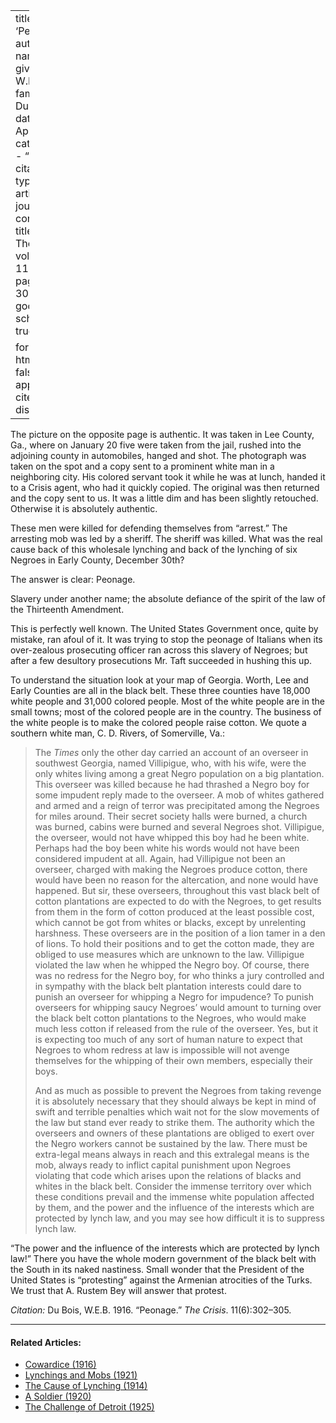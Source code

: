 
---
title: 'Peonage'
author:
  - name:
      given: W.E.B.
      family: Du Bois
date: Apr. 1916
categories: 
  - ""
citation: 
  type: article-journal
  container-title: The Crisis
  volume: 11
  issue: 6
  page: 302-305
google-scholar: true

format:
  html:
    toc: false
    appendix-cite-as: display
---




The picture on the opposite page is authentic. It was taken in Lee County, Ga., where on January 20 five were taken from the jail, rushed into the adjoining county in automobiles, hanged and shot. The photograph was taken on the spot and a copy sent to a prominent white man in a neighboring city. His colored servant took it while he was at lunch, handed it to a <span class = "small-caps"> Crisis</span> agent, who had it quickly copied. The original was then returned and the copy sent to us. It was a little dim and has been slightly retouched. Otherwise it is absolutely authentic.

These men were killed for defending themselves from "arrest." The arresting mob was led by a sheriff. The sheriff was killed. What was the real cause back of this wholesale lynching and back of the lynching of six Negroes in Early County, December 30th?

The answer is clear: Peonage.

Slavery under another name; the absolute defiance of the spirit of the law of the Thirteenth Amendment.

This is perfectly well known. The United States Government once, quite by mistake, ran afoul of it. It was trying to stop the peonage of Italians when its over-zealous prosecuting officer ran across this slavery of Negroes; but after a few desultory prosecutions Mr. Taft succeeded in hushing this up.

To understand the situation look at your map of Georgia. Worth, Lee and Early Counties are all in the black belt. These three counties have 18,000 white people and 31,000 colored people. Most of the white people are in the small towns; most of the colored people are in the country. The business of the white people is to make the colored people raise cotton. We quote a southern white man, C. D. Rivers, of Somerville, Va.:

> The *Times* only the other day carried an account of an overseer in southwest Georgia, named Villipigue, who, with his wife, were the only whites living among a great Negro population on a big plantation. This overseer was killed because he had thrashed a Negro boy for some impudent reply made to the overseer. A mob of whites gathered and armed and a reign of terror was precipitated among the Negroes for miles around. Their secret society halls were burned, a church was burned, cabins were burned and several Negroes shot. Villipigue, the overseer, would not have whipped this boy had he been white. Perhaps had the boy been white his words would not have been considered impudent at all. Again, had Villipigue not been an overseer, charged with making the Negroes produce cotton, there would have been no reason for the altercation, and none would have happened. But sir, these overseers, throughout this vast black belt of cotton plantations are expected to do with the Negroes, to get results from them in the form of cotton produced at the least possible cost, which cannot be got from whites or blacks, except by unrelenting harshness. These overseers are in the position of a lion tamer in a den of lions. To hold their positions and to get the cotton made, they are obliged to use measures which are unknown to the law. Villipigue violated the law when he whipped the Negro boy. Of course, there was no redress for the Negro boy, for who thinks a jury controlled and in sympathy with the black belt plantation interests could dare to punish an overseer for whipping a Negro for impudence? To punish overseers for whipping saucy Negroes' would amount to turning over the black belt cotton plantations to the Negroes, who would make much less cotton if released from the rule of the overseer. Yes, but it is expecting too much of any sort of human nature to expect that Negroes to whom redress at law is impossible will not avenge themselves for the whipping of their own members, especially their boys.   <p> And as much as possible to prevent the Negroes from taking revenge it is absolutely necessary that they should always be kept in mind of swift and terrible penalties which wait not for the slow movements of the law but stand ever ready to strike them. The authority which the overseers and owners of these plantations are obliged to exert over the Negro workers cannot be sustained by the law. There must be extra-legal means always in reach and this extralegal means is the mob, always ready to inflict capital punishment upon Negroes violating that code which arises upon the relations of blacks and whites in the black belt. Consider the immense territory over which these conditions prevail and the immense white population affected by them, and the power and the influence of the interests which are protected by lynch law, and you  may see how difficult it is to suppress lynch law.

"The power and the influence of the interests which are protected by lynch law!" There you have the whole modern government of the black belt with the South in its naked nastiness. Small wonder that the President of the United States is "protesting" against the Armenian atrocities of the Turks. We trust that A. Rustem Bey will answer that protest.

*Citation:* Du Bois, W.E.B. 1916. "Peonage." *The Crisis*. 11(6):302&ndash;305.

<!-- Similar articles start here -->
<div  class="clear-wrap"></div>
<hr>
#### Related Articles:

* [Cowardice (1916)](/Volumes/12/06/cowardice.html)
* [Lynchings and Mobs (1921)](/Volumes/22/04/lynchings.html)
* [The Cause of Lynching (1914)](/Volumes/08/03/cause_of_lynching.html)
* [A Soldier (1920)](/Volumes/19/05/a_soldier.html)
* [The Challenge of Detroit (1925)](/Volumes/31/01/challenge_of_detroit.html)

<!-- Similar articles end here -->